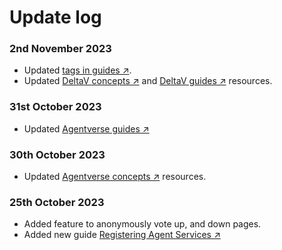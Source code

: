 # Update log

### 2nd November 2023

 - Updated [tags in guides ↗️](/guides).
 - Updated [DeltaV concepts ↗️](/concepts#deltav) and [DeltaV guides ↗️](/guides#deltav) resources.

### 31st October 2023

 - Updated [Agentverse guides ↗️](/guides#agentverse)

### 30th October 2023

 - Updated [Agentverse concepts ↗️](/concepts#agentverse) resources.

### 25th October 2023

 - Added feature to anonymously vote up, and down pages.
 - Added new guide [Registering Agent Services ↗️](/guides/agentverse/registering-agent-services)
